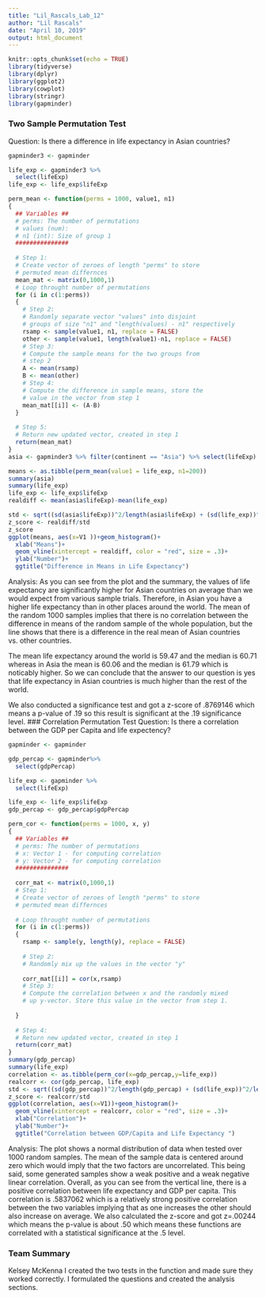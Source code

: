 ```yaml
---
title: "Lil_Rascals_Lab_12"
author: "Lil Rascals"
date: "April 10, 2019"
output: html_document
---
```


```r
knitr::opts_chunk$set(echo = TRUE)
library(tidyverse)
library(dplyr)
library(ggplot2)
library(cowplot)
library(stringr)
library(gapminder)

```
### Two Sample Permutation Test
Question: Is there a difference in life expectancy in Asian countries?
```r
gapminder3 <- gapminder

life_exp <- gapminder3 %>%
  select(lifeExp)
life_exp <- life_exp$lifeExp

perm_mean <- function(perms = 1000, value1, n1)
{
  ## Variables ##
  # perms: The number of permutations 
  # values (num): 
  # n1 (int): Size of group 1
  ###############
  
  # Step 1:
  # Create vector of zeroes of length "perms" to store
  # permuted mean differnces
  mean_mat <- matrix(0,1000,1)
  # Loop throught number of permutations
  for (i in c(1:perms))
  {
    # Step 2:
    # Randomly separate vector "values" into disjoint 
    # groups of size "n1" and "length(values) - n1" respectively
    rsamp <- sample(value1, n1, replace = FALSE)
    other <- sample(value1, length(value1)-n1, replace = FALSE)
    # Step 3:
    # Compute the sample means for the two groups from 
    # step 2
    A <- mean(rsamp)
    B <- mean(other)
    # Step 4: 
    # Compute the difference in sample means, store the
    # value in the vector from step 1
    mean_mat[[i]] <- (A-B)
  }
  
  # Step 5:
  # Return new updated vector, created in step 1
  return(mean_mat)
}
asia <- gapminder3 %>% filter(continent == "Asia") %>% select(lifeExp)

means <- as.tibble(perm_mean(value1 = life_exp, n1=200))
summary(asia)
summary(life_exp)
life_exp <- life_exp$lifeExp
realdiff <- mean(asia$lifeExp)-mean(life_exp)

std <- sqrt((sd(asia$lifeExp))^2/length(asia$lifeExp) + (sd(life_exp))^2/length(life_exp))
z_score <- realdiff/std
z_score
ggplot(means, aes(x=V1 ))+geom_histogram()+
  xlab("Means")+
  geom_vline(xintercept = realdiff, color = "red", size = .3)+
  ylab("Number")+
  ggtitle("Difference in Means in Life Expectancy")
```
Analysis: 
As you can see from the plot and the summary, the values of life expectancy are significantly higher for Asian countries on average than we would expect from various sample trials. Therefore, in Asian you have a higher life expectancy than in other places around the world. The mean of the random 1000 samples implies that there is no correlation between the difference in means of the random sample of the whole population, but the line shows that there is a difference in the real mean of Asian countries vs. other countries. 

The mean life expectancy around the world is 59.47 and the median is 60.71 whereas in Asia the mean is 60.06 and the median is 61.79 which is noticably higher. 
So we can conclude that the answer to our question is yes that life expectancy in Asian countries is much higher than the rest of the world.  

We also conducted a significance test and got a z-score of .8769146 which means a p-value of .19 so this result is significant at the .19 significance level. 
### Correlation Permutation Test
Question:
Is there a correlation between the GDP per Capita and life expectency?
```r

gapminder <- gapminder

gdp_percap <- gapminder%>%
  select(gdpPercap)

life_exp <- gapminder %>%
  select(lifeExp)

life_exp <- life_exp$lifeExp
gdp_percap <- gdp_percap$gdpPercap

perm_cor <- function(perms = 1000, x, y)
{
  ## Variables ##
  # perms: The number of permutations 
  # x: Vector 1 - for computing correlation
  # y: Vector 2 - for computing correlation
  ###############
  
  corr_mat <- matrix(0,1000,1)
  # Step 1:
  # Create vector of zeroes of length "perms" to store
  # permuted mean differnces
  
  # Loop throught number of permutations
  for (i in c(1:perms))
  {
    rsamp <- sample(y, length(y), replace = FALSE)
    
    # Step 2:
    # Randomly mix up the values in the vector "y"
    
    corr_mat[[i]] = cor(x,rsamp)
    # Step 3:
    # Compute the correlation between x and the randomly mixed
    # up y-vector. Store this value in the vector from step 1.
    
  }
  
  # Step 4:
  # Return new updated vector, created in step 1
  return(corr_mat)
}
summary(gdp_percap)
summary(life_exp)
correlation <- as.tibble(perm_cor(x=gdp_percap,y=life_exp))
realcorr <- cor(gdp_percap, life_exp)
std <- sqrt((sd(gdp_percap))^2/length(gdp_percap) + (sd(life_exp))^2/length(life_exp))
z_score <- realcorr/std
ggplot(correlation, aes(x=V1))+geom_histogram()+
  geom_vline(xintercept = realcorr, color = "red", size = .3)+
  xlab("Correlation")+
  ylab("Number")+
  ggtitle("Correlation between GDP/Capita and Life Expectancy ")
```
Analysis:
The plot shows a normal distribution of data when tested over 1000 random samples. The mean of the sample data is centered around zero which would imply that the two factors are uncorrelated. This being said, some generated samples show a weak positive and a weak negative linear correlation. 
Overall, as you can see from the vertical line, there is a positive correlation between life expectancy and GDP per capita. This correlation is .5837062 which is a relatively strong positive correlation between the two variables implying that as one increases the other should also increase on average. 
We also calculated the z-score and got z=.00244 which means the p-value is about .50 which means these functions are correlated with a statistical significance at the .5
level. 

### Team Summary

Kelsey McKenna
I created the two tests in the function and made sure they worked correctly. I formulated the questions and created the analysis sections. 
